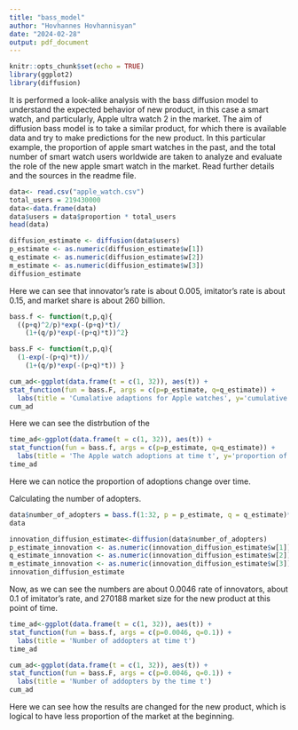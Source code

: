 ```yaml
---
title: "bass_model"
author: "Hovhannes Hovhannisyan"
date: "2024-02-28"
output: pdf_document
---
```


```r
knitr::opts_chunk$set(echo = TRUE)
library(ggplot2)
library(diffusion)
```

It is performed a look-alike analysis with the bass diffusion model to understand the expected behavior of new product, in this case a smart watch, and particularly, Apple ultra watch 2 in the market. The aim of diffusion bass model is to take a similar product, for which there is available data and try to make predictions for the new product. In this particular example, the proportion of apple smart watches in the past, and the total number of smart watch users worldwide are taken to analyze and evaluate the role of the new apple smart watch in the market. Read further details and the sources in the readme file.


```r
data<- read.csv("apple_watch.csv")
total_users = 219430000
data<-data.frame(data)
data$users = data$proportion * total_users
head(data)
```


```r
diffusion_estimate <- diffusion(data$users)
p_estimate <- as.numeric(diffusion_estimate$w[1])
q_estimate <- as.numeric(diffusion_estimate$w[2])
m_estimate <- as.numeric(diffusion_estimate$w[3])
diffusion_estimate
```
Here we can see that innovator's rate is about 0.005, imitator's rate is about 0.15, and market share is about 260 billion.


```r
bass.f <- function(t,p,q){
  ((p+q)^2/p)*exp(-(p+q)*t)/
    (1+(q/p)*exp(-(p+q)*t))^2}
```



```r
bass.F <- function(t,p,q){
  (1-exp(-(p+q)*t))/
    (1+(q/p)*exp(-(p+q)*t)) }
```



```r
cum_ad<-ggplot(data.frame(t = c(1, 32)), aes(t)) +
stat_function(fun = bass.F, args = c(p=p_estimate, q=q_estimate)) + 
  labs(title = 'Cumalative adaptions for Apple watches', y='cumulative adoptions')
cum_ad
```
Here we can see the distrbution of the 

```r
time_ad<-ggplot(data.frame(t = c(1, 32)), aes(t)) +
stat_function(fun = bass.f, args = c(p=p_estimate, q=q_estimate)) + 
  labs(title = 'The Apple watch adoptions at time t', y='proportion of adoptions')
time_ad

```
Here we can notice the proportion of adoptions change over time.


Calculating the number of adopters.

```r
data$number_of_adopters = bass.f(1:32, p = p_estimate, q = q_estimate)* 219430000
data
```

```r
innovation_diffusion_estimate<-diffusion(data$number_of_adopters)
p_estimate_innovation <- as.numeric(innovation_diffusion_estimate$w[1])
q_estimate_innovation <- as.numeric(innovation_diffusion_estimate$w[2])
m_estimate_innovation <- as.numeric(innovation_diffusion_estimate$w[3])
innovation_diffusion_estimate
```

Now, as we can see the numbers are about 0.0046 rate of innovators, about 0.1 of imitator's rate, and 270188 market size for the new product at this point of time.


```r
time_ad<-ggplot(data.frame(t = c(1, 32)), aes(t)) +
stat_function(fun = bass.f, args = c(p=0.0046, q=0.1)) + 
  labs(title = 'Number of addopters at time t')
time_ad
```


```r
cum_ad<-ggplot(data.frame(t = c(1, 32)), aes(t)) +
stat_function(fun = bass.F, args = c(p=0.0046, q=0.1)) + 
  labs(title = 'Number of addopters by the time t')
cum_ad
```

Here we can see how the results are changed for the new product, which is logical to have less proportion of the market at the beginning.